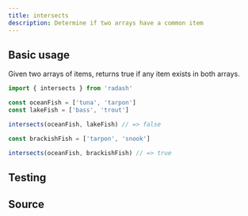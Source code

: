 ```yaml
---
title: intersects
description: Determine if two arrays have a common item
---
```



## Basic usage

Given two arrays of items, returns true if any item exists in both arrays.

```ts
import { intersects } from 'radash'

const oceanFish = ['tuna', 'tarpon']
const lakeFish = ['bass', 'trout']

intersects(oceanFish, lakeFish) // => false

const brackishFish = ['tarpon', 'snook']

intersects(oceanFish, brackishFish) // => true
```

## Testing

<TestingLinkAndPreview module="array" func="intersects" />

## Source

<SourceLinkAndPreview module="array" func="intersects" />